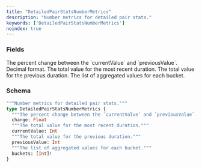 ```yaml
---
title: "DetailedPairStatsNumberMetrics"
description: "Number metrics for detailed pair stats."
keywords: ['DetailedPairStatsNumberMetrics']
noindex: true
---
```


### Fields

<ResponseField name="change" type="Float">
  The percent change between the `currentValue` and `previousValue`. Decimal format.
</ResponseField>

<ResponseField name="currentValue" type="Int">
  The total value for the most recent duration.
</ResponseField>

<ResponseField name="previousValue" type="Int">
  The total value for the previous duration.
</ResponseField>

<ResponseField name="buckets" type="[Int]!" required>
  The list of aggregated values for each bucket.
</ResponseField>

### Schema


```graphql 
"""Number metrics for detailed pair stats."""
type DetailedPairStatsNumberMetrics {
  """The percent change between the `currentValue` and `previousValue`. Decimal format."""
  change: Float
  """The total value for the most recent duration."""
  currentValue: Int
  """The total value for the previous duration."""
  previousValue: Int
  """The list of aggregated values for each bucket."""
  buckets: [Int]!
}
```
